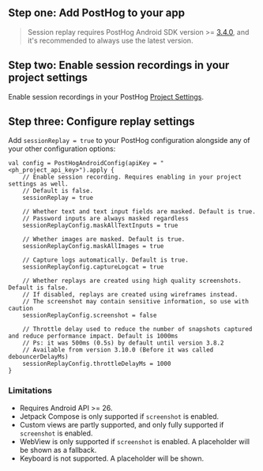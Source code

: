 ## Step one: Add PostHog to your app




<AndroidInstall />

> Session replay requires PostHog Android SDK version >= [3.4.0](https://github.com/PostHog/posthog-android/releases), and it's recommended to always use the latest version.

## Step two: Enable session recordings in your project settings

Enable session recordings in your PostHog [Project Settings](https://app.posthog.com/project/settings).

<ProductScreenshot
  imageLight={EnableSessionReplayLight} 
  imageDark={EnableSessionReplayDark} 
  alt="Enable session recordings in your PostHog'"
  classes="rounded"
/>

## Step three: Configure replay settings

Add `sessionReplay = true` to your PostHog configuration alongside any of your other configuration options:

```android_kotlin
val config = PostHogAndroidConfig(apiKey = "<ph_project_api_key>").apply {
    // Enable session recording. Requires enabling in your project settings as well.
    // Default is false.
    sessionReplay = true

    // Whether text and text input fields are masked. Default is true.
    // Password inputs are always masked regardless
    sessionReplayConfig.maskAllTextInputs = true

    // Whether images are masked. Default is true.
    sessionReplayConfig.maskAllImages = true

    // Capture logs automatically. Default is true.
    sessionReplayConfig.captureLogcat = true

    // Whether replays are created using high quality screenshots. Default is false.
    // If disabled, replays are created using wireframes instead.
    // The screenshot may contain sensitive information, so use with caution
    sessionReplayConfig.screenshot = false

    // Throttle delay used to reduce the number of snapshots captured and reduce performance impact. Default is 1000ms
    // Ps: it was 500ms (0.5s) by default until version 3.8.2
    // Available from version 3.10.0 (Before it was called debouncerDelayMs)
    sessionReplayConfig.throttleDelayMs = 1000
}
```

### Limitations

- Requires Android API >= 26.
- Jetpack Compose is only supported if `screenshot` is enabled.
- Custom views are partly supported, and only fully supported if `screenshot`  is enabled.
- WebView is only supported if `screenshot` is enabled. A placeholder will be shown as a fallback.
- Keyboard is not supported. A placeholder will be shown.
